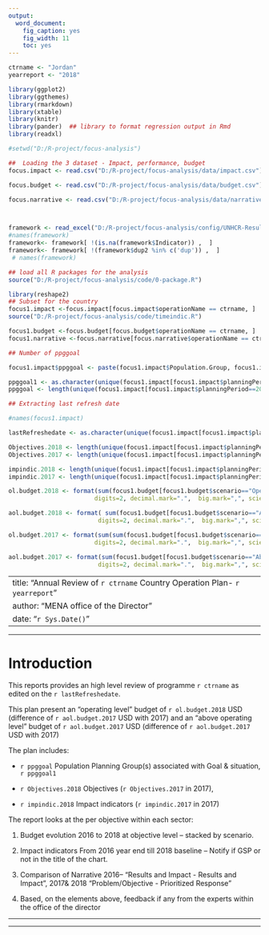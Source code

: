 ```yaml
---
output: 
  word_document: 
    fig_caption: yes
    fig_width: 11
    toc: yes
---
```

```r

ctrname <- "Jordan"
yearreport <- "2018"

```



```r

library(ggplot2)
library(ggthemes)
library(rmarkdown)
library(xtable)
library(knitr)
library(pander)  ## library to format regression output in Rmd
library(readxl)

```


```r
#setwd("D:/R-project/focus-analysis") 

##  Loading the 3 dataset - Impact, performance, budget
focus.impact <- read.csv("D:/R-project/focus-analysis/data/impact.csv")

focus.budget <- read.csv("D:/R-project/focus-analysis/data/budget.csv")

focus.narrative <- read.csv("D:/R-project/focus-analysis/data/narrative.csv")



framework <- read_excel("D:/R-project/focus-analysis/config/UNHCR-Result-Based-Management.xlsx", sheet = 1) 
#names(framework)
framework<- framework[ !(is.na(framework$Indicator)) ,  ]
framework<- framework[ !(framework$dup2 %in% c('dup')) ,  ]
 # names(framework)

## load all R packages for the analysis
source("D:/R-project/focus-analysis/code/0-package.R")

```


```r

library(reshape2)
## Subset for the country
focus1.impact <-focus.impact[focus.impact$operationName == ctrname, ]
source("D:/R-project/focus-analysis/code/timeindic.R")

focus1.budget <-focus.budget[focus.budget$operationName == ctrname, ]
focus1.narrative <-focus.narrative[focus.narrative$operationName == ctrname, ]

## Number of ppggoal

focus1.impact$ppggoal <- paste(focus1.impact$Population.Group, focus1.impact$Goal, focus1.impact$SituationName, sep=" - ")

ppggoal1 <- as.character(unique(focus1.impact[focus1.impact$planningPeriod==2018, c("ppggoal")]))
ppggoal <- length(unique(focus1.impact[focus1.impact$planningPeriod==2018, c("ppggoal")]))

## Extracting last refresh date

#names(focus1.impact)

lastRefreshedate <- as.character(unique(focus1.impact[focus1.impact$planningPeriod==2018, c("lastRefreshed")]))

Objectives.2018 <- length(unique(focus1.impact[focus1.impact$planningPeriod==2018, c("Objective")]))
Objectives.2017 <- length(unique(focus1.impact[focus1.impact$planningPeriod==2017, c("Objective")]))

impindic.2018 <- length(unique(focus1.impact[focus1.impact$planningPeriod==2018, c("rid")]))
impindic.2017 <- length(unique(focus1.impact[focus1.impact$planningPeriod==2017, c("rid")]))

ol.budget.2018 <- format(sum(focus1.budget[focus1.budget$scenario=="Operating Level" & focus1.impact$planningPeriod==2018, c("amount")]),
                        digits=2, decimal.mark=".",  big.mark=",", scientific=FALSE)

aol.budget.2018 <- format( sum(focus1.budget[focus1.budget$scenario=="Above Operating Level" & focus1.impact$planningPeriod==2018, c("amount")]),
                         digits=2, decimal.mark=".",  big.mark=",", scientific=FALSE)

ol.budget.2017 <- format(sum(sum(focus1.budget[focus1.budget$scenario=="Operating Level" & focus1.impact$planningPeriod==2018, c("amount")])-focus1.budget[focus1.budget$scenario=="Operating Level" & focus1.impact$planningPeriod==2017, c("amount")]),
                        digits=2, decimal.mark=".",  big.mark=",", scientific=FALSE)

aol.budget.2017 <- format(sum(focus1.budget[focus1.budget$scenario=="Above Operating Level" & focus1.impact$planningPeriod==2018, c("amount")])- sum(focus1.budget[focus1.budget$scenario=="Above Operating Level" & focus1.impact$planningPeriod==2017, c("amount")]),
                         digits=2, decimal.mark=".",  big.mark=",", scientific=FALSE)

```



---
title: "Annual Review of `r ctrname` Country Operation Plan- `r yearreport`"
author: "MENA office of the Director"
date: "`r Sys.Date()`"
---

*** 

# Introduction 

This reports provides an high level review of programme `r ctrname` as edited on the `r lastRefreshedate`.

This plan present an "operating level" budget of  `r ol.budget.2018` USD (difference of `r aol.budget.2017` USD with 2017) and an "above operating level" budget of `r aol.budget.2017` USD (difference of `r aol.budget.2017` USD with 2017)

The plan includes: 

 *  `r ppggoal` Population Planning Group(s) associated with Goal & situation, 
`r ppggoal1`

 *  `r Objectives.2018` Objectives (`r Objectives.2017` in 2017), 

 *  `r impindic.2018` Impact indicators (`r impindic.2017` in 2017)

The report looks at the	per objective within each sector:

 1.	Budget evolution 2016 to 2018 at objective level – stacked by scenario. 
 
 2.	Impact indicators From 2016 year end till 2018 baseline – Notify if GSP or not in the title of the chart.
 
 3.	Comparison of Narrative 2016– “Results and Impact - Results and Impact”, 2017& 2018 “Problem/Objective - Prioritized Response” 
 
 4. Based, on the elements above, feedback if any from the experts within the office of the director

*** 
 

***




